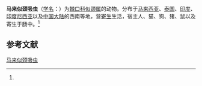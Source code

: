 {{Speciesbox
| name = 马来似颈吸虫
| status = 
| status_system = 
| image = 
| genus = Isthmiophora
| species = malayanum
| authority = (Leiper, 1911)<ref name='id10072'>{{cite web| url =http://www.bioinfo.cn/db05/BjdwSpecies.php?action=view&id=10072| title =马来似颈吸虫| work =《中国动物物种编目数据库》| publisher =中国科学院微生物研究所| author =中国科学院动物研究所| accessdate =2009-04-16| deadurl =yes| archiveurl =https://web.archive.org/web/20160305024413/http://www.bioinfo.cn/db05/BjdwSpecies.php?action=view&id=10072| archivedate =2016-03-05}}</ref>
}}

'''马来似颈吸虫'''（[[学名|学名]]：{{lang|la|''Isthmiophora malayanum''}}）为[[棘口科|棘口科]][[似颈属|似颈属]]的动物。分布于[[马来西亚|马来西亚]]、[[泰国|泰国]]、[[印度|印度]]、[[印度尼西亚|印度尼西亚]]以及[[中国大陆|中国大陆]]的西南等地，营[[寄生|寄生]]生活，宿主人、猫、狗、猪、鼠以及寄生于肠中。<ref name='id10072'/>

== 参考文献 ==
{{reflist}}

{{Wikispecies|Isthmiophora malayanum}}

[[Category:似颈属|马来似颈吸虫]]


{{吸虫小作品}}